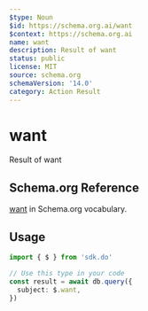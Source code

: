 ```yaml
---
$type: Noun
$id: https://schema.org.ai/want
$context: https://schema.org.ai
name: want
description: Result of want
status: public
license: MIT
source: schema.org
schemaVersion: '14.0'
category: Action Result
---
```


# want

Result of want

## Schema.org Reference

[want](https://schema.org/WantAction) in Schema.org vocabulary.

## Usage

```typescript
import { $ } from 'sdk.do'

// Use this type in your code
const result = await db.query({
  subject: $.want,
})
```
